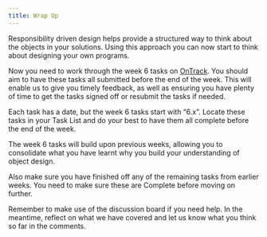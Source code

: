 ```yaml
---
title: Wrap Up
---
```


Responsibility driven design helps provide a structured way to think about the objects in your solutions. Using this approach you can now start to think about designing your own programs.

Now you need to work through the week 6 tasks on [OnTrack](https://ontrack.deakin.edu.au). You should aim to have these tasks all submitted before the end of the week. This will enable us to give you timely feedback, as well as ensuring you have plenty of time to get the tasks signed off or resubmit the tasks if needed.

Each task has a date, but the week 6 tasks start with “6.x”. Locate these tasks in your Task List and do your best to have them all complete before the end of the week.

The week 6 tasks will build upon previous weeks, allowing you to consolidate what you have learnt why you build your understanding of object design.

Also make sure you have finished off any of the remaining tasks from earlier weeks. You need to make sure these are Complete before moving on further.

Remember to make use of the discussion board if you need help. In the meantime, reflect on what we have covered and let us know what you think so far in the comments.
